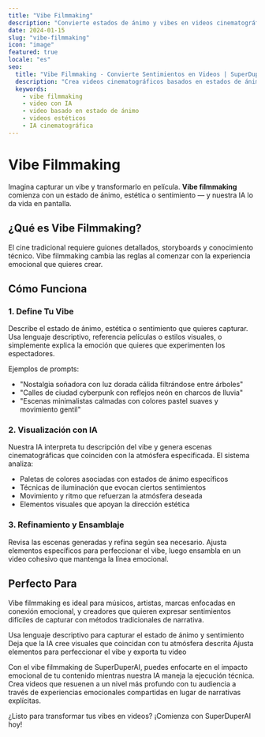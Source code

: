 ```yaml
---
title: "Vibe Filmmaking"
description: "Convierte estados de ánimo y vibes en videos cinematográficos impresionantes con IA"
date: 2024-01-15
slug: "vibe-filmmaking"
icon: "image"
featured: true
locale: "es"
seo:
  title: "Vibe Filmmaking - Convierte Sentimientos en Videos | SuperDuperAI"
  description: "Crea videos cinematográficos basados en estados de ánimo, estética y sentimientos en lugar de guiones tradicionales"
  keywords:
    - vibe filmmaking
    - video con IA
    - video basado en estado de ánimo
    - videos estéticos
    - IA cinematográfica
---
```


# Vibe Filmmaking

Imagina capturar un vibe y transformarlo en película. **Vibe filmmaking** comienza con un estado de ánimo, estética o sentimiento — y nuestra IA lo da vida en pantalla.

## ¿Qué es Vibe Filmmaking?

El cine tradicional requiere guiones detallados, storyboards y conocimiento técnico. Vibe filmmaking cambia las reglas al comenzar con la experiencia emocional que quieres crear.

<FeatureGrid>
  <Feature
    title="Creación Basada en Estado de Ánimo"
    description="Comienza con un sentimiento o atmósfera en lugar de un guión detallado"
    icon="heart"
  />
  <Feature
    title="Coincidencia Estética"
    description="La IA entiende estilos visuales y replica estéticas específicas"
    icon="palette"
  />
  <Feature
    title="Narrativa Emocional"
    description="Crea videos que evocan emociones específicas a través del lenguaje visual"
    icon="star"
  />
</FeatureGrid>

## Cómo Funciona

### 1. Define Tu Vibe

Describe el estado de ánimo, estética o sentimiento que quieres capturar. Usa lenguaje descriptivo, referencia películas o estilos visuales, o simplemente explica la emoción que quieres que experimenten los espectadores.

Ejemplos de prompts:

- "Nostalgia soñadora con luz dorada cálida filtrándose entre árboles"
- "Calles de ciudad cyberpunk con reflejos neón en charcos de lluvia"
- "Escenas minimalistas calmadas con colores pastel suaves y movimiento gentil"

### 2. Visualización con IA

Nuestra IA interpreta tu descripción del vibe y genera escenas cinematográficas que coinciden con la atmósfera especificada. El sistema analiza:

- Paletas de colores asociadas con estados de ánimo específicos
- Técnicas de iluminación que evocan ciertos sentimientos
- Movimiento y ritmo que refuerzan la atmósfera deseada
- Elementos visuales que apoyan la dirección estética

### 3. Refinamiento y Ensamblaje

Revisa las escenas generadas y refina según sea necesario. Ajusta elementos específicos para perfeccionar el vibe, luego ensambla en un video cohesivo que mantenga la línea emocional.

## Perfecto Para

Vibe filmmaking es ideal para músicos, artistas, marcas enfocadas en conexión emocional, y creadores que quieren expresar sentimientos difíciles de capturar con métodos tradicionales de narrativa.

<Steps>
  <Step
    number="1"
    title="Describe tu vibe"
  >
    Usa lenguaje descriptivo para capturar el estado de ánimo y sentimiento
  </Step>
  <Step
    number="2"
    title="Genera escenas"
  >
    Deja que la IA cree visuales que coincidan con tu atmósfera descrita
  </Step>
  <Step
    number="3"
    title="Refina y exporta"
  >
    Ajusta elementos para perfeccionar el vibe y exporta tu video
  </Step>
</Steps>

Con el vibe filmmaking de SuperDuperAI, puedes enfocarte en el impacto emocional de tu contenido mientras nuestra IA maneja la ejecución técnica. Crea videos que resuenen a un nivel más profundo con tu audiencia a través de experiencias emocionales compartidas en lugar de narrativas explícitas.

<CTABox>
  ¿Listo para transformar tus vibes en videos? ¡Comienza con SuperDuperAI hoy!
</CTABox>
